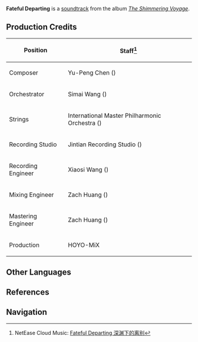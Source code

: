 {{Soundtrack Infobox
|title          =
|image          = The Shimmering Voyage.jpg
|album          = The Shimmering Voyage
|disc           = 4
|number         = 60
|featured       =
|featured2      =
|featured3      =
|featured_disc  =
|featured_disc2 =
|featured_disc3 =
|youtube_id     = OXeli1edmDA
|youtube_time   = 1193
|spotify_id     = 7uW3T79fLmCjHNFkaZ0OEl
|played_in      = Chapter I
|during         = Animated cutscene in ''[[A Soul Set Apart]]''
|domain         =
|previous       = An Inauspicious Blow
|next           = Reconnaissance Captain
}}
'''Fateful Departing''' is a [[soundtrack]] from the album ''[[The Shimmering Voyage]]''.

==Production Credits==
{| class="wikitable" style="text-align:left; height:0.5em"
! Position
! Staff<ref>NetEase Cloud Music: [https://music.163.com/#/song?id=1861579806 Fateful Departing 深渊下的离别]</ref>
|-
! Composer
| Yu-Peng Chen ({{zh|陈致逸}})
|-
! Orchestrator
| Simai Wang ({{zh|王斯迈}})
|-
! Strings
| International Master Philharmonic Orchestra ({{zh|国际首席爱乐乐团}})
|-
! Recording Studio
| Jintian Recording Studio ({{zh|金田录音棚}})
|-
! Recording Engineer
| Xiaosi Wang ({{zh|王小四}})
|-
! Mixing Engineer
| Zach Huang ({{zh|黄巍}})
|-
! Mastering Engineer
| Zach Huang ({{zh|黄巍}})
|-
! Production
| HOYO-MiX
|}

==Other Languages==
{{Other Languages
|en      = Fateful Departing
|zhs     = 深渊下的离别
|zhs_rm  = Shēnyuān Xià de Líbié
|zht     = 深淵下的離別
|zht_rm  = Shēnyuān Xià de Líbié
|zh_tl   = 
|ja      = アビスの下での別れ
|ja_rm   = Abisu no Shita de no Wakare
|ja_tl   = Farewell at the Bottom of the Abyss
|tr      = 
|tr_tl   = 
|it      = 
|it_tl   = 
}}

==References==
{{Reflist}}

==Navigation==
{{Soundtrack Navbox|The Shimmering Voyage}}